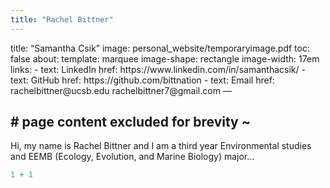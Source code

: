 ```yaml
---
title: "Rachel Bittner"
---
```

title: "Samantha Csik"
image: personal_website/temporaryimage.pdf
toc: false
about: 
  template: marquee
  image-shape: rectangle
  image-width: 17em
  links:
    - text: LinkedIn
      href: https://www.linkedin.com/in/samanthacsik/
    - text: GitHub
      href: https://github.com/bittnation
    - text: Email
      href: rachelbittner@ucsb.edu
      rachelbittner7@gmail.com
---
        
# page content excluded for brevity ~
---

Hi, my name is Rachel Bittner and I am a third year Environmental studies and EEMB (Ecology, Evolution, and Marine Biology) major...

```r
1 + 1
```
